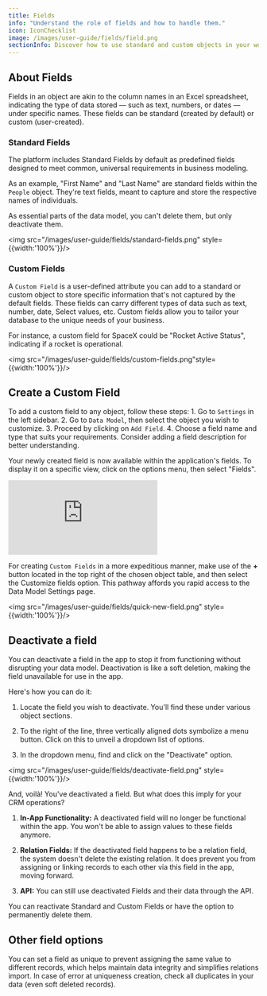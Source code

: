 ```yaml
---
title: Fields   
info: "Understand the role of fields and how to handle them."
icon: IconChecklist
image: /images/user-guide/fields/field.png
sectionInfo: Discover how to use standard and custom objects in your workspace.
---
```



## About Fields

Fields in an object are akin to the column names in an Excel spreadsheet, indicating the type of data stored — such as text, numbers, or dates — under specific names. These fields can be standard (created by default) or custom (user-created).

### Standard Fields

The platform includes Standard Fields by default as predefined fields designed to meet common, universal requirements in business modeling.

As an example, "First Name" and "Last Name" are standard fields within the `People` object. They're text fields, meant to capture and store the respective names of individuals.

As essential parts of the data model, you can't delete them, but only deactivate them.

<img src="/images/user-guide/fields/standard-fields.png" style={{width:'100%'}}/>

### Custom Fields

A `Custom Field` is a user-defined attribute you can add to a standard or custom object to store specific information that's not captured by the default fields. These fields can carry different types of data such as text, number, date, Select values, etc. Custom fields allow you to tailor your database to the unique needs of your business.

For instance, a custom field for SpaceX could be "Rocket Active Status", indicating if a rocket is operational.

<img src="/images/user-guide/fields/custom-fields.png"style={{width:'100%'}}/>

## Create a Custom Field

To add a custom field to any object, follow these steps:
	1.	Go to `Settings` in the left sidebar.
	2.	Go to `Data Model`, then select the object you wish to customize.
	3.	Proceed by clicking on `Add Field`.
	4.	Choose a field name and type that suits your requirements. Consider adding a field description for better understanding.

Your newly created field is now available within the application's fields. To display it on a specific view, click on the options menu, then select "Fields".

<div style={{padding:'71.15% 0 0 0', position:'relative', margin: '32px 0px 0px'}}>
  <iframe 
    src="https://player.vimeo.com/video/927628219?autoplay=1&loop=1&autopause=0&background=1&amp;app_id=58479" 
    frameBorder="0" 
    allow="autoplay; fullscreen; picture-in-picture; clipboard-write" 
    style={{
      position:'absolute',
      top:0,
      left:0,
      width:'100%',
      height:'100%',
      borderRadius: '16px', 
      border:'2px solid black'
    }}
    title="Export data"
  ></iframe>
</div>
<script src="https://player.vimeo.com/api/player.js"></script>

For creating `Custom Fields` in a more expeditious manner, make use of the **+** button located in the top right of the chosen object table, and then select the Customize fields option. This pathway affords you rapid access to the Data Model Settings page.

<img src="/images/user-guide/fields/quick-new-field.png" style={{width:'100%'}}/>

## Deactivate a field

You can deactivate a field in the app to stop it from functioning without disrupting your data model. Deactivation is like a soft deletion, making the field unavailable for use in the app.

Here's how you can do it:

1. Locate the field you wish to deactivate. You'll find these under various object sections.

2. To the right of the line, three vertically aligned dots symbolize a menu button. Click on this to unveil a dropdown list of options.

3. In the dropdown menu, find and click on the "Deactivate" option.

<img src="/images/user-guide/fields/deactivate-field.png" style={{width:'100%'}}/>

And, voilà! You've deactivated a field. But what does this imply for your CRM operations?

1. **In-App Functionality:** A deactivated field will no longer be functional within the app. You won't be able to assign values to these fields anymore.

2. **Relation Fields:** If the deactivated field happens to be a relation field, the system doesn't delete the existing relation. It does prevent you from assigning or linking records to each other via this field in the app, moving forward.

3. **API:** You can still use deactivated Fields and their data through the API.

You can reactivate Standard and Custom Fields or have the option to permanently delete them.

## Other field options

You can set a field as unique to prevent assigning the same value to different records, which helps maintain data integrity and simplifies relations import. In case of error at uniqueness creation, check all duplicates in your data (even soft deleted records).

<ArticleEditContent></ArticleEditContent>